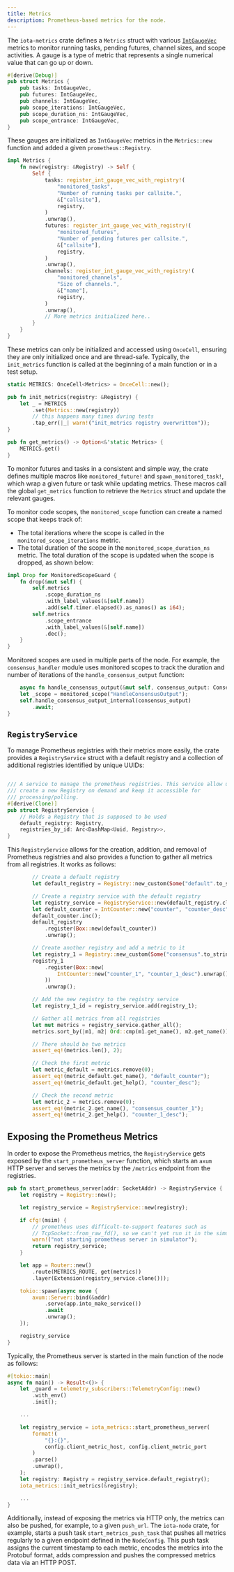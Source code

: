 ```yaml
---
title: Metrics
description: Prometheus-based metrics for the node.
---
```



The `iota-metrics` crate defines a `Metrics` struct with various [`IntGaugeVec`][] metrics to monitor running tasks,
pending futures, channel sizes, and scope activities. A gauge is a type of metric that represents a single numerical value
that can go up or down.

```rust
#[derive(Debug)]
pub struct Metrics {
    pub tasks: IntGaugeVec,
    pub futures: IntGaugeVec,
    pub channels: IntGaugeVec,
    pub scope_iterations: IntGaugeVec,
    pub scope_duration_ns: IntGaugeVec,
    pub scope_entrance: IntGaugeVec,
}
```

These gauges are initialized as `IntGaugeVec` metrics in the `Metrics::new` function and added a given `prometheus::Registry`.

```rust
impl Metrics {
    fn new(registry: &Registry) -> Self {
        Self {
            tasks: register_int_gauge_vec_with_registry!(
                "monitored_tasks",
                "Number of running tasks per callsite.",
                &["callsite"],
                registry,
            )
            .unwrap(),
            futures: register_int_gauge_vec_with_registry!(
                "monitored_futures",
                "Number of pending futures per callsite.",
                &["callsite"],
                registry,
            )
            .unwrap(),
            channels: register_int_gauge_vec_with_registry!(
                "monitored_channels",
                "Size of channels.",
                &["name"],
                registry,
            )
            .unwrap(),
            // More metrics initialized here..
        }
    }
}
```

These metrics can only be initialized and accessed using `OnceCell`, ensuring they are only initialized once and are thread-safe.
Typically, the `init_metrics` function is called at the beginning of a main function or in a test setup.

```rust
static METRICS: OnceCell<Metrics> = OnceCell::new();

pub fn init_metrics(registry: &Registry) {
    let _ = METRICS
        .set(Metrics::new(registry))
        // this happens many times during tests
        .tap_err(|_| warn!("init_metrics registry overwritten"));
}

pub fn get_metrics() -> Option<&'static Metrics> {
    METRICS.get()
}
```

To monitor futures and tasks in a consistent and simple way, the crate defines multiple macros like `monitored_future!` and `spawn_monitored_task!`, which wrap a given future or task while updating metrics.
These macros call the global `get_metrics` function to retrieve the `Metrics` struct and update the relevant gauges.

To monitor code scopes, the `monitored_scope` function can create a named scope that keeps track of:

- The total iterations where the scope is called in the `monitored_scope_iterations` metric.
- The total duration of the scope in the `monitored_scope_duration_ns` metric. The total duration of the scope is updated when the scope is dropped, as shown below:


```rust
impl Drop for MonitoredScopeGuard {
    fn drop(&mut self) {
        self.metrics
            .scope_duration_ns
            .with_label_values(&[self.name])
            .add(self.timer.elapsed().as_nanos() as i64);
        self.metrics
            .scope_entrance
            .with_label_values(&[self.name])
            .dec();
    }
}
```

Monitored scopes are used in multiple parts of the node. For example, the `consensus_handler` module uses monitored scopes to track the duration and number of iterations of
the `handle_consensus_output` function:

```rust
    async fn handle_consensus_output(&mut self, consensus_output: ConsensusOutput) {
    let _scope = monitored_scope("HandleConsensusOutput");
    self.handle_consensus_output_internal(consensus_output)
        .await;
}
```

## `RegistryService`

To manage Prometheus registries with their metrics more easily, the crate provides a `RegistryService` struct with a default registry and a collection of additional registries identified by unique UUIDs:

```rust

/// A service to manage the prometheus registries. This service allow us to
/// create a new Registry on demand and keep it accessible for
/// processing/polling.
#[derive(Clone)]
pub struct RegistryService {
    // Holds a Registry that is supposed to be used
    default_registry: Registry,
    registries_by_id: Arc<DashMap<Uuid, Registry>>,
}
```

This `RegistryService` allows for the creation, addition, and removal of Prometheus registries and also provides a function to gather all metrics from all registries.
It works as follows:

```rust
        // Create a default registry
        let default_registry = Registry::new_custom(Some("default".to_string()), None).unwrap();

        // Create a registry service with the default registry
        let registry_service = RegistryService::new(default_registry.clone());
        let default_counter = IntCounter::new("counter", "counter_desc").unwrap();
        default_counter.inc();
        default_registry
            .register(Box::new(default_counter))
            .unwrap();

        // Create another registry and add a metric to it
        let registry_1 = Registry::new_custom(Some("consensus".to_string()), None).unwrap();
        registry_1
            .register(Box::new(
                IntCounter::new("counter_1", "counter_1_desc").unwrap(),
            ))
            .unwrap();

        // Add the new registry to the registry service
        let registry_1_id = registry_service.add(registry_1);

        // Gather all metrics from all registries
        let mut metrics = registry_service.gather_all();
        metrics.sort_by(|m1, m2| Ord::cmp(m1.get_name(), m2.get_name()));

        // There should be two metrics
        assert_eq!(metrics.len(), 2);

        // Check the first metric
        let metric_default = metrics.remove(0);
        assert_eq!(metric_default.get_name(), "default_counter");
        assert_eq!(metric_default.get_help(), "counter_desc");

        // Check the second metric
        let metric_2 = metrics.remove(0);
        assert_eq!(metric_2.get_name(), "consensus_counter_1");
        assert_eq!(metric_2.get_help(), "counter_1_desc");
```

## Exposing the Prometheus Metrics

In order to expose the Prometheus metrics, the `RegistryService` gets exposed by the `start_prometheus_server` function, which starts an `axum` HTTP server and serves the metrics by the `/metrics` endpoint from the registries.

```rust
pub fn start_prometheus_server(addr: SocketAddr) -> RegistryService {
    let registry = Registry::new();

    let registry_service = RegistryService::new(registry);

    if cfg!(msim) {
        // prometheus uses difficult-to-support features such as
        // TcpSocket::from_raw_fd(), so we can't yet run it in the simulator.
        warn!("not starting prometheus server in simulator");
        return registry_service;
    }

    let app = Router::new()
        .route(METRICS_ROUTE, get(metrics))
        .layer(Extension(registry_service.clone()));

    tokio::spawn(async move {
        axum::Server::bind(&addr)
            .serve(app.into_make_service())
            .await
            .unwrap();
    });

    registry_service
}
```

Typically, the Prometheus server is started in the main function of the node as follows:

```rust
#[tokio::main]
async fn main() -> Result<()> {
    let _guard = telemetry_subscribers::TelemetryConfig::new()
        .with_env()
        .init();

    ...

    let registry_service = iota_metrics::start_prometheus_server(
        format!(
            "{}:{}",
            config.client_metric_host, config.client_metric_port
        )
        .parse()
        .unwrap(),
    );
    let registry: Registry = registry_service.default_registry();
    iota_metrics::init_metrics(&registry);

    ...
}
```

Additionally, instead of exposing the metrics via HTTP only, the metrics can also be pushed, for example, to a given `push_url`.
The `iota-node` crate, for example, starts a push task `start_metrics_push_task` that pushes all metrics regularly to a given endpoint defined in the `NodeConfig`.
This push task assigns the current timestamp to each metric, encodes the metrics into the Protobuf format, adds compression and
pushes the compressed metrics data via an HTTP POST.

[`IntGaugeVec`]: https://docs.rs/prometheus/latest/prometheus/type.IntGaugeVec.html

<Quiz questions={questions} />